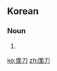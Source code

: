 ==Korean==
{{ko-hanjatab}}

===Noun===
{{ko-noun|hj|hangeul=면도}}

# {{hanja form of|면도|[[shave]], [[shaving]]}}

[[ko:面刀]]
[[zh:面刀]]